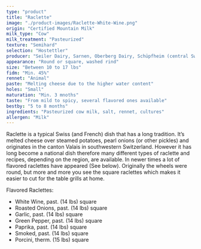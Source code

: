 ```yaml
---
type: "product"
title: "Raclette"
image: "./product-images/Raclette-White-Wine.png"
origin: "Certified Mountain Milk"
milk_type: "Cow"
milk_treatment: "Pasteurized"
texture: "Semihard"
selection: "Hostettler"
producer: "Seiler Dairy, Sarnen, Oberberg Dairy, Schüpfheim (central Switzerland)"
appearance: "Round or square, washed rind"
size: "Between 10 to 17 lbs"
fidm: "Min. 45%"
rennet: "Animal"
paste: "Melting cheese due to the higher water content"
holes: "Small"
maturation: "Min. 3 mnoths"
taste: "From mild to spicy, several flavored ones available"
bestby: "5 to 8 months"
ingredients: "Pasteurized cow milk, salt, rennet, cultures"
allergen: "Milk"
---
```


Raclette is a typical Swiss (and French) dish that has a long tradition. It’s melted cheese over steamed potatoes, pearl onions (or other pickles) and originates in the canton Valais in southwestern Switzerland. However it has long become a national dish therefore many different types of raclette and recipes, depending on the region, are available.
In newer times a lot of flavored raclettes have appeared (See below). Originally the wheels were round, but more and more you see the square raclettes which makes it easier to cut for the table grills at home.

Flavored Raclettes:

- White Wine, past. (14 lbs) square
- Roasted Onions, past. (14 lbs) square
- Garlic, past. (14 lbs) square
- Green Pepper, past. (14 lbs) square
- Paprika, past. (14 lbs) square
- Smoked, past. (14 lbs) square
- Porcini, therm. (15 lbs) square